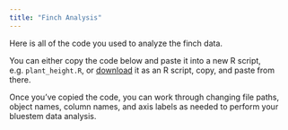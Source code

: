 ```yaml
---
title: "Finch Analysis"
---
```


Here is all of the code you used to analyze the finch data.

You can either copy the code below and paste it into a new R script, e.g. `plant_height.R`, or [download](beak_length.R) it as an R script, copy, and paste from there.

Once you've copied the code, you can work through changing file paths, object names, column names, and axis labels as needed to perform your bluestem data analysis.

```r

```

